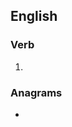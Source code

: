 ==English==

===Verb===
{{head|en|verb form}}

# {{present participle of|en|spider|nocat=1}}

===Anagrams===
* {{anagrams|en|a=degiinprs|presiding}}